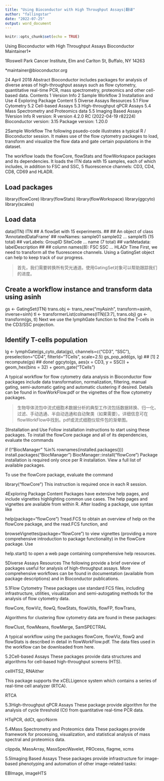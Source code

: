 ```yaml
---
title: "Using Bioconductor with High Throughput Assays|翻译"
author: "fallingstar"
date: "2022-07-25"
output: word_document
---
```


```r
knitr::opts_chunk$set(echo = TRUE)
```

Using Bioconductor with High Throughput Assays
Bioconductor Maintainer1*

1Roswell Park Cancer Institute, Elm and Carlton St, Buffalo, NY 14263

*maintainer@bioconductor.org

24 April 2018
Abstract
Bioconductor includes packages for analysis of diverse areas of high-throughput assays such as flow cytometry, quantitative real-time PCR, mass spectrometry, proteomics and other cell-based data.
Contents
1 Version Info
2 Sample Workflow
3 Installation and Use
4 Exploring Package Content
5 Diverse Assays Resources
5.1 Flow Cytometry
5.2 Cell-based Assays
5.3 High-throughput qPCR Assays
5.4 Mass Spectrometry and Proteomics data
5.5 Imaging Based Assays
1Version Info
R version: R version 4.2.0 RC (2022-04-19 r82224)
Bioconductor version: 3.15
Package version: 1.20.0

2Sample Workflow
The following psuedo-code illustrates a typical R / Bioconductor session. It makes use of the flow cytometry packages to load, transform and visualize the flow data and gate certain populations in the dataset.

The workflow loads the flowCore, flowStats and flowWorkspace packages and its dependencies. It loads the ITN data with 15 samples, each of which includes, in addition to FSC and SSC, 5 fluorescence channels: CD3, CD4, CD8, CD69 and HLADR.

## Load packages
library(flowCore)
library(flowStats)
library(flowWorkspace)
library(ggcyto)
library(scales)

## Load data
data(ITN)
ITN
## A flowSet with 15 experiments.
## 
## An object of class 'AnnotatedDataFrame'
##   rowNames: sample01 sample02 ... sample15 (15 total)
##   varLabels: GroupID SiteCode ... name (7 total)
##   varMetadata: labelDescription
## 
## column names(8): FSC SSC ... HLADr Time
First, we need to transform all the fluorescence channels. Using a GatingSet object can help to keep track of our progress.

> 首先，我们需要转换所有荧光通道。使用GatingSet对象可以帮助跟踪我们的进度。

## Create a workflow instance and transform data using asinh
gs <- GatingSet(ITN)
trans.obj <- trans_new("myAsinh", transform=asinh, inverse=sinh)
tl <- transformerList(colnames(ITN)[3:7], trans.obj)
gs <- transform(gs, tl)
Next we use the lymphGate function to find the T-cells in the CD3/SSC projection.

## Identify T-cells population
lg <- lymphGate(gs_cyto_data(gs), channels=c("CD3", "SSC"),
                preselection="CD4", filterId="TCells",
                scale=2.5)
gs_pop_add(gs, lg)
## [1] 2
recompute(gs)
## done!
ggcyto(gs, aes(x = CD3, y = SSC)) + geom_hex(bins = 32) + geom_gate("TCells")


A typical workflow for flow cytometry data analysis in Bioconductor flow packages include data transformation, normalization, filtering, manual gating, semi-automatic gating and automatic clustering if desired. Details can be found in flowWorkFlow.pdf or the vignettes of the flow cytometry packages.

> 生物导体流包中流式细胞术数据分析的典型工作流包括数据转换、归一化、过滤、手动选通、半自动选通和自动聚类（如果需要）。详细信息可在flowWorkFlow中找到。pdf或流式细胞仪软件包的渐晕图。

3Installation and Use
Follow installation instructions to start using these packages. To install the flowCore package and all of its dependencies, evaluate the commands

if (!"BiocManager" %in% rownames(installed.packages()))
     install.packages("BiocManager")
BiocManager::install("flowCore")
Package installation is required only once per R installation. View a full list of available packages.

To use the flowCore package, evaluate the command

library("flowCore")
This instruction is required once in each R session.


4Exploring Package Content
Packages have extensive help pages, and include vignettes highlighting common use cases. The help pages and vignettes are available from within R. After loading a package, use syntax like

help(package="flowCore")
?read.FCS
to obtain an overview of help on the flowCore package, and the read.FCS function, and

browseVignettes(package="flowCore")
to view vignettes (providing a more comprehensive introduction to package functionality) in the flowCore package. Use

help.start()
to open a web page containing comprehensive help resources.


5Diverse Assays Resources
The following provide a brief overview of packages useful for analysis of high-throughput assays. More comprehensive workflows can be found in documentation (available from package descriptions) and in Bioconductor publications.

5.1Flow Cytometry
These packages use standard FCS files, including infrastructure, utilities, visualization and semi-autogating methods for the analysis of flow cytometry data.

flowCore, flowViz, flowQ, flowStats, flowUtils, flowFP, flowTrans,

Algorithms for clustering flow cytometry data are found in these packages:

flowClust, flowMeans, flowMerge, SamSPECTRAL

A typical workflow using the packages flowCore, flowViz, flowQ and flowStats is described in detail in flowWorkFlow.pdf. The data files used in the workflow can be downloaded from here.

5.2Cell-based Assays
These packages provide data structures and algorithms for cell-based high-throughput screens (HTS).

cellHTS2, RNAither

This package supports the xCELLigence system which contains a series of real-time cell analyzer (RTCA).

RTCA

5.3High-throughput qPCR Assays
These package provide algorithm for the analysis of cycle threshold (Ct) from quantitative real-time PCR data.

HTqPCR, ddCt, qpcrNorm

5.4Mass Spectrometry and Proteomics data
These packages provide framework for processing, visualization, and statistical analysis of mass spectral and proteomics data.

clippda, MassArray, MassSpecWavelet, PROcess, flagme, xcms

5.5Imaging Based Assays
These packages provide infrastructure for image-based phenotyping and automation of other image-related tasks:

EBImage, imageHTS